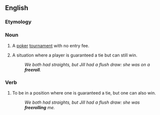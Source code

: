 ==English==

===Etymology===
{{compound|free|roll|lang=en}}

===Noun===
{{en-noun}}

# {{lb|en|poker}} A [[poker]] [[tournament]] with no entry fee.
# {{lb|en|poker}} A situation where a player is guaranteed a tie but can still win.
#: ''We both had straights, but Jill had a flush draw: she was on a '''freeroll'''.''

===Verb===
{{en-verb}}

# {{lb|en|poker}} To be in a position where one is guaranteed a tie, but one can also win.
#: ''We both had straights, but Jill had a flush draw: she was '''freerolling''' me.''